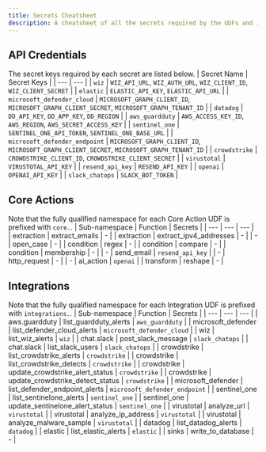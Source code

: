 ```yaml
---
title: Secrets Cheatsheet
description: A cheatsheet of all the secrets required by the UDFs and integrations.
---
```

## API Credentials
The secret keys required by each secret are listed below.
| Secret Name | Secret Keys |
| --- | --- |
| `wiz` | `WIZ_API_URL`, `WIZ_AUTH_URL`, `WIZ_CLIENT_ID`, `WIZ_CLIENT_SECRET` |
| `elastic` | `ELASTIC_API_KEY`, `ELASTIC_API_URL` |
| `microsoft_defender_cloud` | `MICROSOFT_GRAPH_CLIENT_ID`, `MICROSOFT_GRAPH_CLIENT_SECRET`, `MICROSOFT_GRAPH_TENANT_ID` |
| `datadog` | `DD_API_KEY`, `DD_APP_KEY`, `DD_REGION` |
| `aws_guardduty` | `AWS_ACCESS_KEY_ID`, `AWS_REGION`, `AWS_SECRET_ACCESS_KEY` |
| `sentinel_one` | `SENTINEL_ONE_API_TOKEN`, `SENTINEL_ONE_BASE_URL` |
| `microsoft_defender_endpoint` | `MICROSOFT_GRAPH_CLIENT_ID`, `MICROSOFT_GRAPH_CLIENT_SECRET`, `MICROSOFT_GRAPH_TENANT_ID` |
| `crowdstrike` | `CROWDSTRIKE_CLIENT_ID`, `CROWDSTRIKE_CLIENT_SECRET` |
| `virustotal` | `VIRUSTOTAL_API_KEY` |
| `resend_api_key` | `RESEND_API_KEY` |
| `openai` | `OPENAI_API_KEY` |
| `slack_chatops` | `SLACK_BOT_TOKEN` |

## Core Actions
Note that the fully qualified namespace for each Core Action UDF is prefixed with `core.`.
| Sub-namespace | Function | Secrets |
| --- | --- | --- |
| extraction | extract_emails | - |
| extraction | extract_ipv4_addresses | - |
| - | open_case | - |
| condition | regex | - |
| condition | compare | - |
| condition | membership | - |
| - | send_email | `resend_api_key` |
| - | http_request | - |
| - | ai_action | `openai` |
| transform | reshape | - |

## Integrations
Note that the fully qualified namespace for each Integration UDF is prefixed with `integrations.`.
| Sub-namespace | Function | Secrets |
| --- | --- | --- |
| aws.guardduty | list_guardduty_alerts | `aws_guardduty` |
| microsoft_defender | list_defender_cloud_alerts | `microsoft_defender_cloud` |
| wiz | list_wiz_alerts | `wiz` |
| chat.slack | post_slack_message | `slack_chatops` |
| chat.slack | list_slack_users | `slack_chatops` |
| crowdstrike | list_crowdstrike_alerts | `crowdstrike` |
| crowdstrike | list_crowdstrike_detects | `crowdstrike` |
| crowdstrike | update_crowdstrike_alert_status | `crowdstrike` |
| crowdstrike | update_crowdstrike_detect_status | `crowdstrike` |
| microsoft_defender | list_defender_endpoint_alerts | `microsoft_defender_endpoint` |
| sentinel_one | list_sentinelone_alerts | `sentinel_one` |
| sentinel_one | update_sentinelone_alert_status | `sentinel_one` |
| virustotal | analyze_url | `virustotal` |
| virustotal | analyze_ip_address | `virustotal` |
| virustotal | analyze_malware_sample | `virustotal` |
| datadog | list_datadog_alerts | `datadog` |
| elastic | list_elastic_alerts | `elastic` |
| sinks | write_to_database | - |
